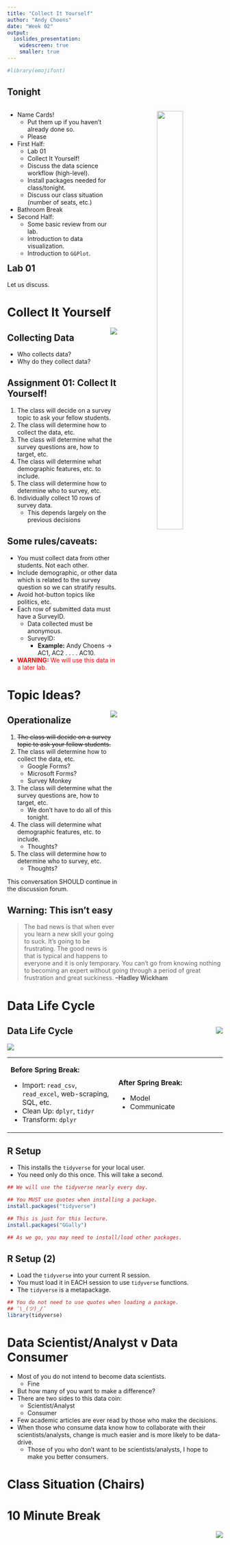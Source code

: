 ```yaml
---
title: "Collect It Yourself"
author: "Andy Choens"
date: "Week 02"
output:
  ioslides_presentation:
    widescreen: true
    smaller: true
---
```


```r
#library(emojifont)
```

## Tonight

<div style="float:left; width:49%">
- Name Cards!
   - Put them up if you haven't already done so. 
   - Please
- First Half:
   - Lab 01
   - Collect It Yourself!
   - Discuss the data science workflow (high-level).
   - Install packages needed for class/tonight.
   - Discuss our class situation (number of seats, etc.)
- Bathroom Break
- Second Half:
   - Some basic review from our lab.
   - Introduction to data visualization.
   - Introduction to `GGPlot`.
</div>

<div style="float:right; text-align:center; width:49%">
<img src="https://cran.r-project.org/Rlogo.svg" width="50%">
</div>


## Lab 01

Let us discuss.


# Collect It Yourself

<div style="margin:auto; text-align:right;">
<img src="https://imgs.xkcd.com/comics/the_data_so_far.png" align="right">
</div>


## Collecting Data

- Who collects data?
- Why do they collect data?


## Assignment 01: Collect It Yourself!

1. The class will decide on a survey topic to ask your fellow students.
2. The class will determine how to collect the data, etc.
3. The class will determine what the survey questions are, how to target, etc.
4. The class will determine what demographic features, etc. to include.
5. The class will determine how to determine who to survey, etc.
6. Individually collect 10 rows of survey data.
   - This depends largely on the previous decisions

## Some rules/caveats:

* You must collect data from other students. Not each other.
* Include demographic, or other data which is related to the survey question so
we can stratify results.
* Avoid hot-button topics like politics, etc.
* Each row of submitted data must have a SurveyID.
   * Data collected must be anonymous. 
   * SurveyID:
      * **Example:** Andy Choens -> AC1, AC2 . . . . AC10.
* <span style="color:red">**WARNING:** We will use this data in a later lab.</span>

# Topic Ideas?

<div style="margin:auto; text-align:right;">
<img src="https://imgs.xkcd.com/comics/the_data_so_far.png" align="right">
</div>

## Operationalize

1. ~~The class will decide on a survey topic to ask your fellow students.~~
2. The class will determine how to collect the data, etc.
   - Google Forms?
   - Microsoft Forms?
   - Survey Monkey
3. The class will determine what the survey questions are, how to target, etc.
   - We don't have to do all of this tonight.
4. The class will determine what demographic features, etc. to include.
   - Thoughts?
5. The class will determine how to determine who to survey, etc.
   - Thoughts?
   
This conversation SHOULD continue in the discussion forum.

## Warning: This isn't easy

> The bad news is that when ever you learn a new skill your going to suck. It’s
going to be frustrating. The good news is that is typical and happens to
everyone and it is only temporary. You can’t go from knowing nothing to becoming
an expert without going through a period of great frustration and great
suckiness.
**--Hadley Wickham**


# Data Life Cycle

<div style="margin:auto; float:right; text-align:right;">
<img src="https://d33wubrfki0l68.cloudfront.net/571b056757d68e6df81a3e3853f54d3c76ad6efc/32d37/diagrams/data-science.png">
</div>


## Data Life Cycle

![](https://d33wubrfki0l68.cloudfront.net/571b056757d68e6df81a3e3853f54d3c76ad6efc/32d37/diagrams/data-science.png)

<table><tr><td width="50%">
**Before Spring Break:**

- Import: `read_csv`, `read_excel`, web-scraping, SQL, etc.
- Clean Up: `dplyr`, `tidyr`
- Transform: `dplyr`
</td><td width="50%">
**After Spring Break:**

- Model
- Communicate
</td></tr></table>

## R Setup

- This installs the `tidyverse` for your local user. 
- You need only do this once. This will take a second.

```r
## We will use the tidyverse nearly every day.

## You MUST use quotes when installing a package.
install.packages("tidyverse")

## This is just for this lecture.
install.packages("GGally")

## As we go, you may need to install/load other packages.
```


## R Setup (2)

- Load the `tidyverse` into your current R session. 
- You must load it in EACH session to use `tidyverse` functions.
- The `tidyverse` is a metapackage.

```r
## You do not need to use quotes when loading a package.
## ¯\_(ツ)_/¯
library(tidyverse)
```


# Data Scientist/Analyst v Data Consumer

- Most of you do not intend to become data scientists.
   - Fine
- But how many of you want to make a difference?
- There are two sides to this data coin:
   - Scientist/Analyst
   - Consumer
- Few academic articles are ever read by those who make the decisions.
- When those who consume data know how to collaborate with their
scientists/analysts, change is much easier and is more likely to be data-drive.
   - Those of you who don't want to be scientists/analysts, I hope to make you
   better consumers.


# Class Situation (Chairs)

# 10 Minute Break {data-background="" data-background-size="15%"}

<div style="margin:auto; text-align:right;">
<img src="https://upload.wikimedia.org/wikipedia/commons/thumb/7/70/Wooden_hourglass_3.jpg/237px-Wooden_hourglass_3.jpg" align="right">
</div>
